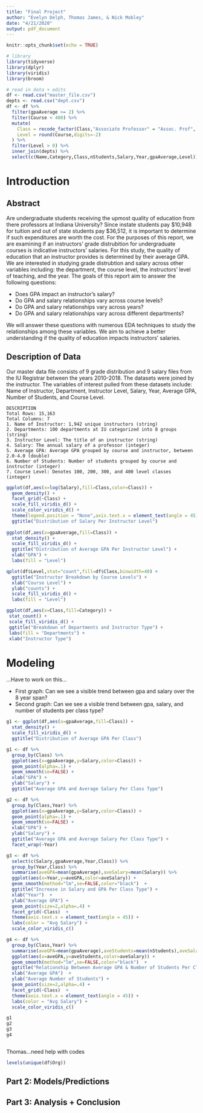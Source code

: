 ---
title: "Final Project"
author: "Evelyn Delph, Thomas James, & Nick Mobley"
date: "4/21/2020"
output: pdf_document
---

```{r setup, include=FALSE}
knitr::opts_chunk$set(echo = TRUE)

# library
library(tidyverse)
library(dplyr)
library(viridis)
library(broom)

# read in data + edits
df <- read.csv("master_file.csv")
depts <- read.csv("dept.csv")
df <- df %>%
  filter(gpaAverage >= 2) %>%
  filter(Course < 400) %>%
  mutate(
    Class = recode_factor(Class,"Associate Professor" = "Assoc. Prof", "Assistant Professor" = "Asst. Prof"),
    Level = round(Course,digits=-2)
  ) %>%
  filter(Level > 0) %>%
  inner_join(depts) %>% 
  select(c(Name,Category,Class,nStudents,Salary,Year,gpaAverage,Level))
```

# Introduction

## Abstract

Are undergraduate students receiving the upmost quality of education from there professors at Indiana University? Since instate students pay \$10,948 for tuition and out of state students pay \$36,512, it is important to determine if such expenditures are worth the cost. For the purposes of this report, we are examining if an instructors' grade distrubition for undergraduate courses is indicative instructors' salaries. For this study, the quality of education that an instructor provides is determined by their average GPA. We are interested in studying grade distrubtion and salary across other variables including: the department, the course level, the instructors' level of teaching, and the year. The goals of this report aim to answer the following questions:

* Does GPA impact an instructor's salary?
* Do GPA and salary relationships vary across course levels?
* Do GPA and salary relationships vary across years?
* Do GPA and salary relationships vary across different departments?

We will answer these questions with numerous EDA techniques to study the relationships among these variables. We aim to achieve a better understanding if the quality of education impacts instructors' salaries.

## Description of Data

Our master data file consists of 9 grade distribution and 9 salary files from the IU Registrar between the years 2010-2018. The datasets were joined by the instructor. The variables of interest pulled from these datasets include: Name of Instructor, Department, Instructor Level, Salary, Year, Average GPA, Number of Students, and Course Level.

```
DESCRIPTION
Total Rows: 15,163
Total Columns: 7
1. Name of Instructor: 1,942 unique instructors (string)
2. Departments: 100 departments at IU categorized into 8 groups (string)
3. Instructor Level: The title of an instructor (string)
4. Salary: The annual salary of a professor (integer)
5. Average GPA: Average GPA grouped by course and instructor, between 2.0-4.0 (double)
6. Number of Students: Number of students grouped by course and instructor (integer)
7. Course Level: Denotes 100, 200, 300, and 400 level classes (integer)
```

```{r,echo=F,fig.show = "hold",warning=F,out.width = "50%"}
ggplot(df,aes(x=log(Salary),fill=Class,color=Class)) +
  geom_density() + 
  facet_grid(~Class) +
  scale_fill_viridis_d() +
  scale_color_viridis_d() +
  theme(legend.position = "None",axis.text.x = element_text(angle = 45)) +
  ggtitle("Distribution of Salary Per Instructor Level")
  
ggplot(df,aes(x=gpaAverage,fill=Class)) + 
  stat_density() +
  scale_fill_viridis_d() +
  ggtitle("Distribution of Average GPA Per Instructor Level") +
  xlab("GPA") + 
  labs(fill = "Level")

qplot(df$Level,stat="count",fill=df$Class,binwidth=40) +
  ggtitle("Instructor Breakdown by Course Levels") +
  xlab("Course Level") + 
  ylab("counts") + 
  scale_fill_viridis_d() +
  labs(fill = "Level")

ggplot(df,aes(x=Class,fill=Category)) + 
 stat_count() +
 scale_fill_viridis_d() +
 ggtitle("Breakdown of Departments and Instructor Type") +
 labs(fill = "Departments") +
 xlab("Instructor Type")
```

# Modeling

...Have to work on this...

* First graph: Can we see a visible trend between gpa and salary over the 8 year span?
* Second graph: Can we see a visible trend between gpa, salary, and number of students per class type?

```{r,echo=F}
g1 <- ggplot(df,aes(x=gpaAverage,fill=Class)) + 
  stat_density() +
  scale_fill_viridis_d() +
  ggtitle("Distribution of Average GPA Per Class")

g1 <- df %>%
  group_by(Class) %>%
  ggplot(aes(x=gpaAverage,y=Salary,color=Class)) +
  geom_point(alpha=.1) + 
  geom_smooth(se=FALSE) +
  xlab("GPA") +
  ylab("Salary") +
  ggtitle("Average GPA and Average Salary Per Class Type")

g2 <- df %>%
  group_by(Class,Year) %>%
  ggplot(aes(x=gpaAverage,y=Salary,color=Class)) +
  geom_point(alpha=.1) + 
  geom_smooth(se=FALSE) +
  xlab("GPA") +
  ylab("Salary") +
  ggtitle("Average GPA and Average Salary Per Class Type") +
  facet_wrap(~Year)

g3 <- df %>%
  select(c(Salary,gpaAverage,Year,Class)) %>%
  group_by(Year,Class) %>%
  summarise(aveGPA=mean(gpaAverage),aveSalary=mean(Salary)) %>%
  ggplot(aes(x=Year,y=aveGPA,color=aveSalary)) +
  geom_smooth(method="lm",se=FALSE,color="black")  +
  ggtitle("Increase in Salary and GPA Per Class Type") +
  xlab("Year")  + 
  ylab("Average GPA") + 
  geom_point(size=2,alpha=.4) + 
  facet_grid(~Class)  +
  theme(axis.text.x = element_text(angle = 45)) +
  labs(color = "Avg Salary") + 
  scale_color_viridis_c() 

g4 <- df %>%
  group_by(Class,Year) %>%
  summarise(aveGPA=mean(gpaAverage),aveStudents=mean(nStudents),aveSalary=mean(Salary)) %>%
  ggplot(aes(x=aveGPA,y=aveStudents,color=aveSalary)) +
  geom_smooth(method="lm",se=FALSE,color="black")  +
  ggtitle("Relationship Between Average GPA & Number of Students Per Class Type") +
  xlab("Average GPA")  + 
  ylab("Average Number of Students") + 
  geom_point(size=2,alpha=.4) + 
  facet_grid(~Class)  +
  theme(axis.text.x = element_text(angle = 45)) +
  labs(color = "Avg Salary") + 
  scale_color_viridis_c()

g1
g2
g3
g4

```
```{r}

```

Thomas...need help with codes
```{r,echo=F}
levels(unique(df$Org))
```

## Part 2: Models/Predictions


## Part 3: Analysis + Conclusion
```{r,echo=F}
```